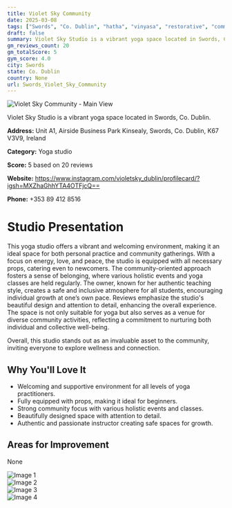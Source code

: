 ```yaml
---
title: Violet Sky Community
date: 2025-03-08
tags: ["Swords", "Co. Dublin", "hatha", "vinyasa", "restorative", "community", "welcoming", "Swords"]  
draft: false
summary: Violet Sky Studio is a vibrant yoga space located in Swords, Co. Dublin.
gm_reviews_count: 20
gm_totalScore: 5
gym_score: 4.0
city: Swords
state: Co. Dublin
country: None
url: Swords_Violet_Sky_Community
---
```


<div className="aspect-[16/9] relative my-8">
  <img 
    src="https://lh5.googleusercontent.com/p/AF1QipN-9Aw8SqiuF28QUEl8HOCOy-O4GaZYI7DsoqK7=w1920-h1080-k-no"
    alt="Violet Sky Community - Main View"
    className="object-cover absolute inset-0 w-full h-full rounded-lg"
  />
</div>

Violet Sky Studio is a vibrant yoga space located in Swords, Co. Dublin.

**Address:** Unit A1, Airside Business Park Kinsealy, Swords, Co. Dublin, K67 V3V9, Ireland

**Category:** Yoga studio

**Score:** 5 based on 20 reviews

**Website:** https://www.instagram.com/violetsky_dublin/profilecard/?igsh=MXZhaGhhYTA4OTFjcQ==

**Phone:** +353 89 412 8516

# Studio Presentation

This yoga studio offers a vibrant and welcoming environment, making it an ideal space for both personal practice and community gatherings. With a focus on energy, love, and peace, the studio is equipped with all necessary props, catering even to newcomers. The community-oriented approach fosters a sense of belonging, where various holistic events and yoga classes are held regularly. The owner, known for her authentic teaching style, creates a safe and inclusive atmosphere for all students, encouraging individual growth at one’s own pace. Reviews emphasize the studio's beautiful design and attention to detail, enhancing the overall experience. The space is not only suitable for yoga but also serves as a venue for diverse community activities, reflecting a commitment to nurturing both individual and collective well-being.

Overall, this studio stands out as an invaluable asset to the community, inviting everyone to explore wellness and connection.

## Why You'll Love It

- Welcoming and supportive environment for all levels of yoga practitioners.
- Fully equipped with props, making it ideal for beginners.
- Strong community focus with various holistic events and classes.
- Beautifully designed space with attention to detail.
- Authentic and passionate instructor creating safe spaces for growth.

## Areas for Improvement

None

<div className="grid grid-cols-1 xl:grid-cols-2 gap-4 my-8">
<div className="aspect-[4/3] relative"><img src="https://lh5.googleusercontent.com/p/AF1QipOz_KjeZAlICAyngdWh78wvI8458ZT7-oPsvRur=w1920-h1080-k-no" alt="Image 1" className="object-cover absolute inset-0 w-full h-full rounded-lg" /></div>
<div className="aspect-[4/3] relative"><img src="https://lh5.googleusercontent.com/p/AF1QipP8Ie8oQLXiv2oBXnkcqBeFFHyX8ANhdtBVesBR=w1920-h1080-k-no" alt="Image 2" className="object-cover absolute inset-0 w-full h-full rounded-lg" /></div>
<div className="aspect-[4/3] relative"><img src="https://lh5.googleusercontent.com/p/AF1QipO90AabptILLUzvK9CBBzm1bNJmXANp2tP1x3GN=w1920-h1080-k-no" alt="Image 3" className="object-cover absolute inset-0 w-full h-full rounded-lg" /></div>
<div className="aspect-[4/3] relative"><img src="https://lh5.googleusercontent.com/p/AF1QipOA3AG1jJwUGsgaRotIPrwQNFECmoN62FQ8nVgP=w1920-h1080-k-no" alt="Image 4" className="object-cover absolute inset-0 w-full h-full rounded-lg" /></div>
</div>